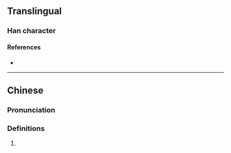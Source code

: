 {{character info}}
==Translingual==

===Han character===
{{Han char|rn=91|rad=片|as=09|sn=13|four=23027|canj=LLHSB,LLISB,LNHSB,LNISB,XLLHS,XLLIS,XLNHS,XLNIS|ids=⿰片扁}}

====References====
* {{Han ref|kx=0694.020|dkj=19870|dj=1107.120|hdz=32019.030|uh=7251|ud=29265}}

----

==Chinese==
{{zh-forms}}

===Pronunciation===
{{zh-pron
|m=biān
|c=bin1
|mc=y
|oc=y
|ma=
|cat=
}}

===Definitions===
{{zh-hanzi}}

# {{rfdef|1=zh}}